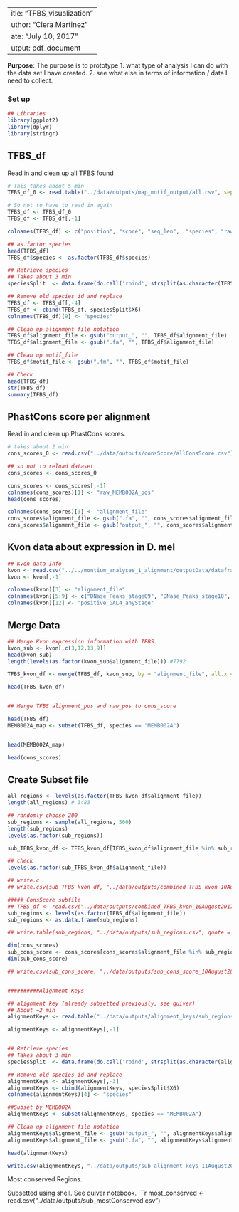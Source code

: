  ---
title: "TFBS_visualization"
author: "Ciera Martinez"
date: "July 10, 2017"
output: pdf_document
---

**Purpose**: The purpose is to prototype 
1. what type of analysis I can do with the data set I have created. 
2. see what else in terms of information / data I need to collect.

### Set up 
```r
## Libraries
library(ggplot2)
library(dplyr)
library(stringr)
```

## TFBS_df

Read in and clean up all TFBS found 
```r
# This takes about 5 min
TFBS_df_0 <- read.table("../data/outputs/map_motif_output/all.csv", sep = "\t", header = FALSE)

# So not to have to read in again
TFBS_df <- TFBS_df_0
TFBS_df <- TFBS_df[,-1]

colnames(TFBS_df) <- c("position", "score",	"seq_len",	"species", "raw_position",	"strand",	"align_position",	"alignment_file", "motif_file")

## as.factor species
head(TFBS_df)
TFBS_df$species <- as.factor(TFBS_df$species)

## Retrieve species
## Takes about 3 min
speciesSplit  <- data.frame(do.call('rbind', strsplit(as.character(TFBS_df$species), split = "|", fixed = TRUE)))

## Remove old species id and replace
TFBS_df <- TFBS_df[,-4]
TFBS_df <- cbind(TFBS_df, speciesSplit$X6)
colnames(TFBS_df)[9] <- "species"

## Clean up alignment file notation
TFBS_df$alignment_file <- gsub("output_", "", TFBS_df$alignment_file) 
TFBS_df$alignment_file <- gsub(".fa", "", TFBS_df$alignment_file)

## Clean up motif_file
TFBS_df$motif_file <- gsub(".fm", "", TFBS_df$motif_file)

## Check
head(TFBS_df)
str(TFBS_df)
summary(TFBS_df)
```

## PhastCons score per alignment

Read in and clean up PhastCons scores.

```r
# takes about 2 min
cons_scores_0 <- read.csv("../data/outputs/consScore/allConsScore.csv")

## so not to reload dataset
cons_scores <- cons_scores_0

cons_scores <- cons_scores[,-1]
colnames(cons_scores)[1] <- "raw_MEMB002A_pos"
head(cons_scores)

colnames(cons_scores)[3] <- "alignment_file"
cons_scores$alignment_file <- gsub(".fa", "", cons_scores$alignment_file)
cons_scores$alignment_file <- gsub("output_", "", cons_scores$alignment_file) 
```

## Kvon data about expression in D. mel

```r
## Kvon data Info
kvon <- read.csv("../../montium_analyses_1_alignment/outputData/dataframe/kvonMergedWithThomasStageSpecific_15November2016.csv", header=T, na.strings=c("","NA"), check.names = TRUE)
kvon <- kvon[,-1]

colnames(kvon)[3] <- "alignment_file"
colnames(kvon)[5:9] <- c("DNase_Peaks_stage09", "DNase_Peaks_stage10", "DNase_Peaks_stage11", "DNase_Peaks_stage14", "DNase_Peaks_sumStages")
colnames(kvon)[12] <- "positive_GAL4_anyStage"
```

## Merge Data

```r
## Merge Kvon expression information with TFBS.
kvon_sub <- kvon[,c(3,12,13,9)]
head(kvon_sub)
length(levels(as.factor(kvon_sub$alignment_file))) #7792

TFBS_kvon_df <- merge(TFBS_df, kvon_sub, by = "alignment_file", all.x = TRUE)

head(TFBS_kvon_df)


## Merge TFBS alignment_pos and raw_pos to cons_score

head(TFBS_df)
MEMB002A_map <- subset(TFBS_df, species == "MEMB002A")


head(MEMB002A_map)

head(cons_scores)
```

## Create Subset file

```r

all_regions <- levels(as.factor(TFBS_kvon_df$alignment_file))
length(all_regions) # 3483

## randomly choose 200
sub_regions <- sample(all_regions, 500)
length(sub_regions)
levels(as.factor(sub_regions))

sub_TFBS_kvon_df <- TFBS_kvon_df[TFBS_kvon_df$alignment_file %in% sub_regions,]

## check
levels(as.factor(sub_TFBS_kvon_df$alignment_file))

## write.c
## write.csv(sub_TFBS_kvon_df, "../data/outputs/combined_TFBS_kvon_10August2017.csv")

##### ConsScore subfile
## TFBS_df <- read.csv("../data/outputs/combined_TFBS_kvon_10August2017.csv")
sub_regions <- levels(as.factor(TFBS_df$alignment_file))
sub_regions <- as.data.frame(sub_regions)

## write.table(sub_regions, "../data/outputs/sub_regions.csv", quote = FALSE, row.names = FALSE)

dim(cons_scores)
sub_cons_score <- cons_scores[cons_scores$alignment_file %in% sub_regions,]
dim(sub_cons_score)

## write.csv(sub_cons_score, "../data/outputs/sub_cons_score_10August2017.csv")


##########Alignment Keys

## alignment key (already subsetted previously, see quiver)
## About ~2 min
alignmentKeys <- read.table("../data/outputs/alignment_keys/sub_regions_alignment_key.csv", sep = "\t", header = TRUE)

alignmentKeys <- alignmentKeys[,-1]


## Retrieve species
## Takes about 3 min
speciesSplit  <- data.frame(do.call('rbind', strsplit(as.character(alignmentKeys$species), split = "|", fixed = TRUE)))

## Remove old species id and replace
alignmentKeys <- alignmentKeys[,-3]
alignmentKeys <- cbind(alignmentKeys, speciesSplit$X6)
colnames(alignmentKeys)[4] <- "species"

##Subset by MEMBOO2A
alignmentKeys <- subset(alignmentKeys, species == "MEMB002A")

## Clean up alignment file notation
alignmentKeys$alignment_file <- gsub("output_", "", alignmentKeys$alignment_file) 
alignmentKeys$alignment_file <- gsub(".fa", "", alignmentKeys$alignment_file)

head(alignmentKeys)

write.csv(alignmentKeys, "../data/outputs/sub_alignment_keys_11August2017.csv", row.names = FALSE)
```

Most conserved Regions.

Subsetted using shell. See quiver notebook.
```r
most_conserved <- read.csv("../data/outputs/sub_mostConserved.csv")



